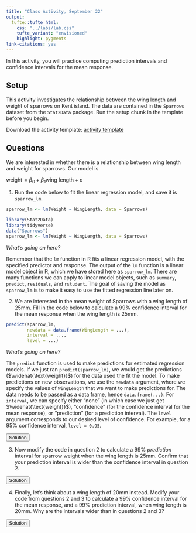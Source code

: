 ```yaml
---
title: "Class Activity, September 22"
output: 
  tufte::tufte_html:
    css: "../labs/lab.css"
    tufte_variant: "envisioned"
    highlight: pygments
link-citations: yes
---
```


In this activity, you will practice computing prediction intervals and confidence intervals for the mean response.

## Setup

This activity investigates the relationship between the wing length and weight of sparrows on Kent island. The data are contained in the `Sparrows` dataset from the `Stat2Data` package. Run the setup chunk in the template before you begin.

Download the activity template: [activity template](https://sta112-f21.github.io/class_activities/ca_lecture_14_template.Rmd)

## Questions

We are interested in whether there is a relationship between wing length and weight for sparrows. Our model is

$\text{weight} = \beta_0 + \beta_1 \text{wing length} + \varepsilon$

1. Run the code below to fit the linear regression model, and save it is `sparrow_lm`.

```r
sparrow_lm <- lm(Weight ~ WingLength, data = Sparrows)
```

```r
library(Stat2Data)
library(tidyverse)
data("Sparrows")
sparrow_lm <- lm(Weight ~ WingLength, data = Sparrows)
```

:::{.question}
*What's going on here?*

Remember that the `lm` function in R fits a linear regression model, with the specified predictor and response. The output of the `lm` function is a linear model object in R, which we have stored here as `sparrow_lm`. There are many functions we can apply to linear model objects, such as `summary`, `predict`, `residuals`, and `rstudent`. The goal of saving the model as `sparrow_lm` is to make it easy to use the fitted regression line later on.
:::

2. We are interested in the mean weight of Sparrows with a wing length of 25mm. Fill in the code below to calculate a 99% confidence interval for the mean response when the wing length is 25mm.

```r
predict(sparrow_lm, 
        newdata = data.frame(WingLength = ...),
        interval = ...,
        level = ...)
```

:::{.question}
*What's going on here?*

The `predict` function is used to make predictions for estimated regression models. If we just ran `predict(sparrow_lm)`, we would get the predictions ($\widehat{\text{weight}}$) for the data used the fit the  model. To make predictions on new observations, we use the `newdata` argument, where we specify the values of `WingLength` that we want to make predictions for. The data needs to be passed as a data frame, hence `data.frame(...)`. For `interval`, we can specify either "none" (in which case we just get $\widehat{\text{weight}}$), "confidence" (for the confidence interval for the mean response), or "prediction" (for a prediction interval). The `level` argument corresponds to our desired level of confidence. For example, for a 95% confidence interval, `level = 0.95`.
:::

<SCRIPT>
function ShowAndHide(divid) {
    var x = document.getElementById(divid);
    if (x.style.display == 'none') {
        x.style.display = 'block';
    } else {
        x.style.display = 'none';
    }
}
</SCRIPT>

<BUTTON ONCLICK="ShowAndHide('q2_solution')">Solution</BUTTON>

<DIV ID="q2_solution" STYLE="display:none">
```r
predict(sparrow_lm, 
        newdata = data.frame(WingLength = 25),
        interval = "confidence",
        level = 0.99)
```

The estimated mean weight of sparrows with a wing length of 25mm is 13.05g. We are 99% confident that the true mean weight of sparrows with a wing length of 25mm is between 12.65g and 13.45g.
</DIV>

3. Now modify the code in question 2 to calculate a 99% *prediction* interval for sparrow weight when the wing length is 25mm. Confirm that your prediction interval is wider than the confidence interval in question 2.

<BUTTON ONCLICK="ShowAndHide('q3_solution')">Solution</BUTTON>

<DIV ID="q3_solution" STYLE="display:none">
```r
predict(sparrow_lm, 
        newdata = data.frame(WingLength = 25),
        interval = "prediction",
        level = 0.99)
```

The estimated mean weight of sparrows with a wing length of 25mm is 13.05g. We are 99% confident that a sparrow with a wing length of 25mm will have a weight between 9.36g and 16.74g.

Note the difference between the intervals in 2 and 3. In question 2, we want an interval for the <ins>average</ins> weight of sparrows with wing length 25mm. In question 3, we want an interval for the weight of an <ins>individual</ins> sparrow with wing length 25mm. As a result, the interval in question 3 is wider.
</DIV>

4. Finally, let's think about a wing length of 20mm instead. Modify your code from questions 2 and 3 to calculate a 99% confidence interval for the mean response, and a 99% prediction interval, when wing length is 20mm. Why are the intervals wider than in questions 2 and 3?

<BUTTON ONCLICK="ShowAndHide('q4_solution')">Solution</BUTTON>

<DIV ID="q4_solution" STYLE="display:none">
```r
predict(sparrow_lm, 
        newdata = data.frame(WingLength = 20),
        interval = "confidence",
        level = 0.99)

predict(sparrow_lm, 
        newdata = data.frame(WingLength = 20),
        interval = "prediction",
        level = 0.99)
```

The estimated mean weight of sparrows with a wing length of 20mm is 10.71g. We are 99% confident that the true mean weight of sparrows with wing length 20mm is between 9.97g and 11.46g. We are 99% confident that a sparrow with wing length 20mm will have a weight between 6.97g and 14.46g.

The intervals are wider for 20mm than for 25mm, because 25mm is closer to the mean wing length in the dataset (which is about 27mm).
</DIV>